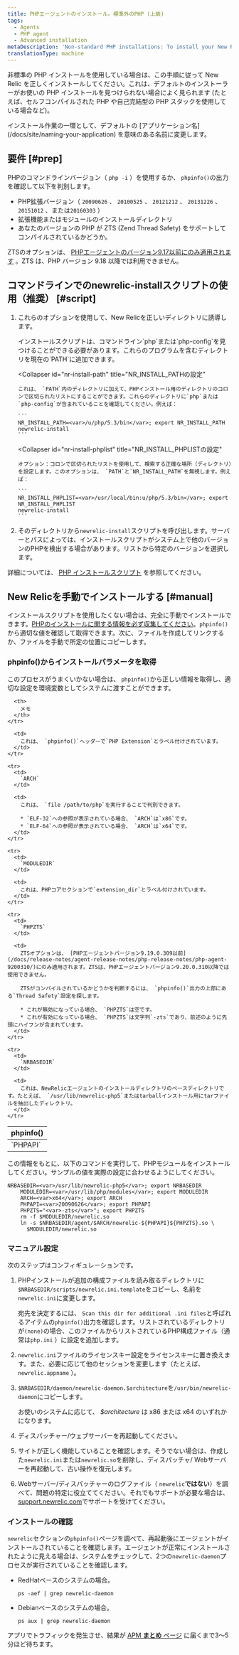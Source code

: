 ```yaml
---
title: PHPエージェントのインストール。標準外のPHP (上級)
tags:
  - Agents
  - PHP agent
  - Advanced installation
metaDescription: 'Non-standard PHP installations: To install your New Relic PHP agent with the newrelic-install script, or to install manually, start here.'
translationType: machine
---
```


非標準の PHP インストールを使用している場合は、この手順に従って New Relic を正しくインストールしてください。これは、デフォルトのインストーラーがお使いの PHP インストールを見つけられない場合によく見られます (たとえば、セルフコンパイルされた PHP や自己完結型の PHP スタックを使用している場合など)。

<Callout variant="important">
  インストール作業の一環として、デフォルトの [アプリケーション名](/docs/site/naming-your-application) を意味のある名前に変更します。
</Callout>

## 要件 [#prep]

PHPのコマンドラインバージョン（ `php -i` ）を使用するか、 `phpinfo()`の出力を確認して以下を判別します。

* PHP拡張バージョン（ `20090626` 、 `20100525` 、 `20121212` 、 `20131226` 、 `20151012` 、または`20160303` ）
* 拡張機能またはモジュールのインストールディレクトリ
* あなたのバージョンの PHP が ZTS (Zend Thread Safety) をサポートしてコンパイルされているかどうか。

ZTSのオプションは、 [PHPエージェントのバージョン9.17以前にのみ適用されます](/docs/release-notes/agent-release-notes/php-release-notes/php-agent-9170300/) 。ZTS は、PHP バージョン 9.18 以降では利用できません。

## コマンドラインでのnewrelic-installスクリプトの使用（推奨） [#script]

1. これらのオプションを使用して、New Relicを正しいディレクトリに誘導します。

   <CollapserGroup>
     <Collapser
       id="add-php-to-path"
       title="PHPの場所をPATHに追加する"
     >
       インストールスクリプトは、コマンドライン`php`または`php-config`を見つけることができる必要があります。これらのプログラムを含むディレクトリを現在の`PATH`に追加できます。
     </Collapser>

     <Collapser
       id="nr-install-path"
       title="NR_INSTALL_PATHの設定"
     >
       これは、 `PATH`内のディレクトリに加えて、PHPインストール用のディレクトリのコロンで区切られたリストにすることができます。これらのディレクトリに`php`または`php-config`が含まれていることを確認してください。例えば：

       ```
       NR_INSTALL_PATH=<var>/u/php/5.3/bin</var>; export NR_INSTALL_PATH
       newrelic-install
       ```
     </Collapser>

     <Collapser
       id="nr-install-phplist"
       title="NR_INSTALL_PHPLISTの設定"
     >
       オプション：コロンで区切られたリストを使用して、検索する正確な場所（ディレクトリ）を設定します。このオプションは、 `PATH`と`NR_INSTALL_PATH`を無視します。例えば：

       ```
       NR_INSTALL_PHPLIST=<var>/usr/local/bin:u/php/5.3/bin</var>; export NR_INSTALL_PHPLIST
       newrelic-install
       ```
     </Collapser>
   </CollapserGroup>

2. そのディレクトリから`newrelic-install`スクリプトを呼び出します。サーバーとパスによっては、インストールスクリプトがシステム上で他のバージョンのPHPを検出する場合があります。リストから特定のバージョンを選択します。

詳細については、 [PHP インストールスクリプト](/docs/agents/php-agent/installation/newrelic-install-script) を参照してください。

## New Relicを手動でインストールする [#manual]

インストールスクリプトを使用したくない場合は、完全に手動でインストールできます。[PHPのインストールに関する情報を必ず収集してください](/docs/agents/php-agent/advanced-installation/php-agent-installation-non-standard-php-advanced/#prep)。`phpinfo()`から適切な値を確認して取得できます。次に、ファイルを作成してリンクするか、ファイルを手動で所定の位置にコピーします。

### phpinfo()からインストールパラメータを取得

このプロセスがうまくいかない場合は、 `phpinfo()`から正しい情報を取得し、適切な設定を環境変数としてシステムに渡すことができます。

<table>
  <thead>
    <tr>
      <th width={125}>
        phpinfo()
      </th>

      <th>
        メモ
      </th>
    </tr>
  </thead>

  <tbody>
    <tr>
      <td>
        `PHPAPI`
      </td>

      <td>
        これは、 `phpinfo()`ヘッダーで`PHP Extension`とラベル付けされています。
      </td>
    </tr>

    <tr>
      <td>
        `ARCH`
      </td>

      <td>
        これは、 `file /path/to/php`を実行することで判別できます。

        * `ELF-32`への参照が表示されている場合、 `ARCH`は`x86`です。
        * `ELF-64`への参照が表示されている場合、 `ARCH`は`x64`です。
      </td>
    </tr>

    <tr>
      <td>
        `MODULEDIR`
      </td>

      <td>
        これは、PHPコアセクションで`extension_dir`とラベル付けされています。
      </td>
    </tr>

    <tr>
      <td>
        `PHPZTS`
      </td>

      <td>
        ZTSオプションは、 [PHPエージェントバージョン9.19.0.309以前](/docs/release-notes/agent-release-notes/php-release-notes/php-agent-9200310/)にのみ適用されます。ZTSは、PHPエージェントバージョン9.20.0.310以降では使用できません。

        ZTSがコンパイルされているかどうかを判断するには、 `phpinfo()`出力の上部にある`Thread Safety`設定を探します。

        * これが無効になっている場合、 `PHPZTS`は空です。
        * これが有効になっている場合、 `PHPZTS`は文字列`-zts`であり、前述のように先頭にハイフンが含まれています。
      </td>
    </tr>

    <tr>
      <td>
        `NRBASEDIR`
      </td>

      <td>
        これは、NewRelicエージェントのインストールディレクトリのベースディレクトリです。たとえば、 `/usr/lib/newrelic-php5`またはtarballインストール用にtarファイルを抽出したディレクトリ。
      </td>
    </tr>
  </tbody>
</table>

この情報をもとに、以下のコマンドを実行して、PHPモジュールをインストールしてください。サンプルの値を実際の設定に合わせるようにしてください。

```
NRBASEDIR=<var>/usr/lib/newrelic-php5</var>; export NRBASEDIR
    MODULEDIR=<var>/usr/lib/php/modules</var>; export MODULEDIR
    ARCH=<var>x64</var>; export ARCH
    PHPAPI=<var>20090626</var>; export PHPAPI
    PHPZTS="<var>-zts</var>"; export PHPZTS
    rm -f $MODULEDIR/newrelic.so
    ln -s $NRBASEDIR/agent/$ARCH/newrelic-${PHPAPI}${PHPZTS}.so \
      $MODULEDIR/newrelic.so
```

### マニュアル設定

次のステップはコンフィギュレーションです。

1. PHPインストールが追加の構成ファイルを読み取るディレクトリに`$NRBASEDIR/scripts/newrelic.ini.template`をコピーし、名前を`newrelic.ini`に変更します。

   宛先を決定するには、 `Scan this dir for additional .ini files`と呼ばれるアイテムの`phpinfo()`出力を確認します。リストされているディレクトリが`(none)`の場合、このファイルからリストされているPHP構成ファイル（通常は`php.ini` ）に設定を追加します。

2. `newrelic.ini`ファイルのライセンスキー設定をライセンスキーに置き換えます。また、必要に応じて他のセッションを変更します（たとえば、 `newrelic.appname` ）。

3. `$NRBASEDIR/daemon/newrelic-daemon.$architecture`を`/usr/bin/newrelic-daemon`にコピーします。

   お使いのシステムに応じて、 <var>$architecture</var> は x86 または x64 のいずれかになります。

4. ディスパッチャー/ウェブサーバーを再起動してください。

5. サイトが正しく機能していることを確認します。そうでない場合は、作成した`newrelic.ini`または`newrelic.so`を削除し、ディスパッチャ/ Webサーバーを再起動して、古い操作を復元します。

6. Webサーバー/ディスパッチャーのログファイル（ `newrelic`**ではない**）を調べて、問題の特定に役立ててください。それでもサポートが必要な場合は、 [support.newrelic.com](https://support.newrelic.com)でサポートを受けてください。

### インストールの確認

`newrelic`セクションの`phpinfo()`ページを調べて、再起動後にエージェントがインストールされていることを確認します。エージェントが正常にインストールされたように見える場合は、システムをチェックして、2つの`newrelic-daemon`プロセスが実行されていることを確認します。

* RedHatベースのシステムの場合。

  ```
  ps -aef | grep newrelic-daemon
  ```

* Debianベースのシステムの場合。

  ```
  ps aux | grep newrelic-daemon
  ```

アプリでトラフィックを発生させ、結果が [APM **まとめ** ページ](/docs/apm/apm-ui-pages/monitoring/apm-summary-page-view-transaction-apdex-usage-data/) に届くまで3～5分ほど待ちます。